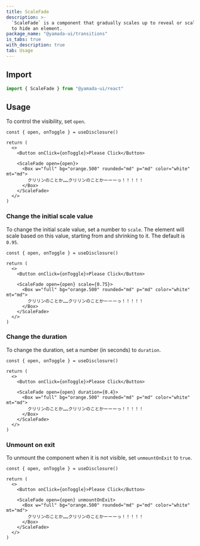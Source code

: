 ```yaml
---
title: ScaleFade
description: >-
  `ScaleFade` is a component that gradually scales up to reveal or scales down
  to hide an element.
package_name: "@yamada-ui/transitions"
is_tabs: true
with_description: true
tab: Usage
---
```


## Import

```ts
import { ScaleFade } from "@yamada-ui/react"
```

## Usage

To control the visibility, set `open`.

```tsx functional=true
const { open, onToggle } = useDisclosure()

return (
  <>
    <Button onClick={onToggle}>Please Click</Button>

    <ScaleFade open={open}>
      <Box w="full" bg="orange.500" rounded="md" p="md" color="white" mt="md">
        クリリンのことか……クリリンのことかーーーっ！！！！！
      </Box>
    </ScaleFade>
  </>
)
```

### Change the initial scale value

To change the initial scale value, set a number to `scale`. The element will scale based on this value, starting from and shrinking to it. The default is `0.95`.

```tsx functional=true
const { open, onToggle } = useDisclosure()

return (
  <>
    <Button onClick={onToggle}>Please Click</Button>

    <ScaleFade open={open} scale={0.75}>
      <Box w="full" bg="orange.500" rounded="md" p="md" color="white" mt="md">
        クリリンのことか……クリリンのことかーーーっ！！！！！
      </Box>
    </ScaleFade>
  </>
)
```

### Change the duration

To change the duration, set a number (in seconds) to `duration`.

```tsx functional=true
const { open, onToggle } = useDisclosure()

return (
  <>
    <Button onClick={onToggle}>Please Click</Button>

    <ScaleFade open={open} duration={0.4}>
      <Box w="full" bg="orange.500" rounded="md" p="md" color="white" mt="md">
        クリリンのことか……クリリンのことかーーーっ！！！！！
      </Box>
    </ScaleFade>
  </>
)
```

### Unmount on exit

To unmount the component when it is not visible, set `unmountOnExit` to `true`.

```tsx functional=true
const { open, onToggle } = useDisclosure()

return (
  <>
    <Button onClick={onToggle}>Please Click</Button>

    <ScaleFade open={open} unmountOnExit>
      <Box w="full" bg="orange.500" rounded="md" p="md" color="white" mt="md">
        クリリンのことか……クリリンのことかーーーっ！！！！！
      </Box>
    </ScaleFade>
  </>
)
```
